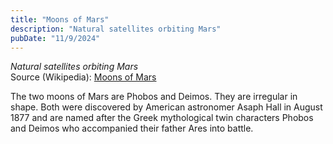 ```yaml
---
title: "Moons of Mars"
description: "Natural satellites orbiting Mars"
pubDate: "11/9/2024"
---
```


*Natural satellites orbiting Mars*  
Source (Wikipedia): [Moons of Mars][1]

The two moons of Mars are Phobos and Deimos. They are irregular in shape. Both were discovered by American astronomer Asaph Hall in August 1877 and are named after the Greek mythological twin characters Phobos and Deimos who accompanied their father Ares into battle.

[1]: https://en.wikipedia.org/wiki/Moons_of_Mars
